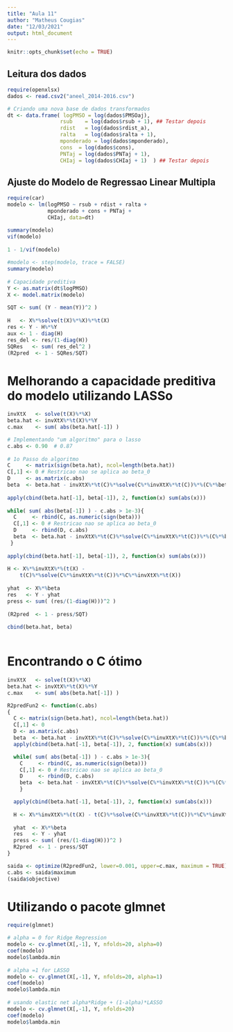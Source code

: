 ```yaml
---
title: "Aula 11"
author: "Matheus Cougias"
date: "12/03/2021"
output: html_document
---
```


```r
knitr::opts_chunk$set(echo = TRUE)
```


## Leitura dos dados
```r
require(openxlsx)
dados <- read.csv2("aneel_2014-2016.csv")

# Criando uma nova base de dados transformados
dt <- data.frame( logPMSO = log(dados$PMSOaj),
                 rsub    = log(dados$rsub + 1), ## Testar depois
                 rdist   = log(dados$rdist_a),
                 ralta   = log(dados$ralta + 1),
                 mponderado = log(dados$mponderado),
                 cons  = log(dados$cons),
                 PNTaj = log(dados$PNTaj + 1),
                 CHIaj = log(dados$CHIaj + 1)  ) ## Testar depois
```


## Ajuste do Modelo de Regressao Linear Multipla
```r
require(car)
modelo <- lm(logPMSO ~ rsub + rdist + ralta +
             mponderado + cons + PNTaj +
             CHIaj, data=dt)

summary(modelo)
vif(modelo)
 
1 - 1/vif(modelo)
 
#modelo <- step(modelo, trace = FALSE)
summary(modelo)
 
# Capacidade preditiva
Y <- as.matrix(dt$logPMSO)
X <- model.matrix(modelo)
 
SQT <- sum( (Y - mean(Y))^2 )
 
H   <- X%*%solve(t(X)%*%X)%*%t(X)
res <- Y - H%*%Y
aux <- 1 - diag(H)
res_del <- res/(1-diag(H))
SQRes   <- sum( res_del^2 )
(R2pred  <- 1 - SQRes/SQT)

```

# Melhorando a capacidade preditiva do modelo utilizando LASSo
```r
invXtX   <- solve(t(X)%*%X)
beta.hat <- invXtX%*%t(X)%*%Y
c.max    <- sum( abs(beta.hat[-1]) )

# Implementando "um algoritmo" para o lasso
c.abs <- 0.90  # 0.87
 
# 1o Passo do algoritmo
C     <- matrix(sign(beta.hat), ncol=length(beta.hat))
C[,1] <- 0 # Restricao nao se aplica ao beta_0
D     <- as.matrix(c.abs)
beta  <- beta.hat - invXtX%*%t(C)%*%solve(C%*%invXtX%*%t(C))%*%(C%*%beta.hat - D)
 
apply(cbind(beta.hat[-1], beta[-1]), 2, function(x) sum(abs(x)))
 
while( sum( abs(beta[-1]) ) - c.abs > 1e-3){
  C     <- rbind(C, as.numeric(sign(beta)))
  C[,1] <- 0 # Restricao nao se aplica ao beta_0
  D     <- rbind(D, c.abs)
  beta  <- beta.hat - invXtX%*%t(C)%*%solve(C%*%invXtX%*%t(C))%*%(C%*%beta.hat - D)
 }
 
apply(cbind(beta.hat[-1], beta[-1]), 2, function(x) sum(abs(x)))
 
H <- X%*%invXtX%*%(t(X) - 
    t(C)%*%solve(C%*%invXtX%*%t(C))%*%C%*%invXtX%*%t(X))
 
yhat  <- X%*%beta
res   <- Y - yhat
press <- sum( (res/(1-diag(H)))^2 )
 
(R2pred  <- 1 - press/SQT)
 
cbind(beta.hat, beta)
 
```
# Encontrando o C ótimo
```r
invXtX   <- solve(t(X)%*%X)
beta.hat <- invXtX%*%t(X)%*%Y
c.max    <- sum( abs(beta.hat[-1]) )

R2predFun2 <- function(c.abs)
{
  C <- matrix(sign(beta.hat), ncol=length(beta.hat))
  C[,1] <- 0
  D <- as.matrix(c.abs)
  beta  <- beta.hat - invXtX%*%t(C)%*%solve(C%*%invXtX%*%t(C))%*%(C%*%beta.hat - D)
  apply(cbind(beta.hat[-1], beta[-1]), 2, function(x) sum(abs(x)))

  while( sum( abs(beta[-1]) ) - c.abs > 1e-3){
    C     <- rbind(C, as.numeric(sign(beta)))
    C[,1] <- 0 # Restricao nao se aplica ao beta_0
    D     <- rbind(D, c.abs)
    beta  <- beta.hat - invXtX%*%t(C)%*%solve(C%*%invXtX%*%t(C))%*%(C%*%beta.hat - D)
    }

  apply(cbind(beta.hat[-1], beta[-1]), 2, function(x) sum(abs(x)))
 
  H <- X%*%invXtX%*%(t(X) - t(C)%*%solve(C%*%invXtX%*%t(C))%*%C%*%invXtX%*%t(X))
 
  yhat  <- X%*%beta
  res   <- Y - yhat
  press <- sum( (res/(1-diag(H)))^2 )
  R2pred  <- 1 - press/SQT
}

saida <- optimize(R2predFun2, lower=0.001, upper=c.max, maximum = TRUE)
c.abs <- saida$maximum
(saida$objective)
```







# Utilizando o pacote glmnet
```r

require(glmnet)

# alpha = 0 for Ridge Regression
modelo <- cv.glmnet(X[,-1], Y, nfolds=20, alpha=0)
coef(modelo)
modelo$lambda.min
  
# alpha =1 for LASSO
modelo <- cv.glmnet(X[,-1], Y, nfolds=20, alpha=1)
coef(modelo)  
modelo$lambda.min
  
# usando elastic net alpha*Ridge + (1-alpha)*LASSO
modelo <- cv.glmnet(X[,-1], Y, nfolds=20)
coef(modelo)
modelo$lambda.min

```